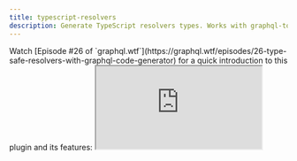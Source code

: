 ```yaml
---
title: typescript-resolvers
description: Generate TypeScript resolvers types. Works with graphql-tools and apollo-server. Supports custom mappers and enum resolvers.
---
```



<PluginHeader hasOperationsNote />

<Callout>
  Watch [Episode #26 of `graphql.wtf`](https://graphql.wtf/episodes/26-type-safe-resolvers-with-graphql-code-generator)
  for a quick introduction to this plugin and its features:
</Callout>

<iframe src="https://youtube.com/embed/tHMaNmqPIC4" />

<Callout>
  [More weekly episodes are available in `graphql.wtf`](https://graphql.wtf/) by [Jamie
  Barton](https://twitter.com/notrab).
</Callout>

<PluginApiDocs />

## Usage Example

<Callout>
**Quick Start with `typescript-resolvers`**

You can find [a blog post we wrote about using and customizing this plugin here](https://the-guild.dev/blog/better-type-safety-for-resolvers-with-graphql-codegen)

</Callout>

Run `graphql-codegen` with `typescript-resolvers` plugin and the following config:

```ts filename="codegen.ts"
import type { CodegenConfig } from '@graphql-codegen/cli'

const config: CodegenConfig = {
  schema: 'schema.json',
  generates: {
    './src/resolvers-types.ts': {
      plugins: ['typescript', 'typescript-resolvers'],
      config: {
        scalars: {
          // This option is required to match how GraphQL servers handle ID scalar
          ID: {
            input: 'string',
            output: 'string | number'
          }
        }
      }
    }
  }
}
export default config
```

Import the types from the generated file and use in the resolver:

```ts
import { Resolvers } from './resolvers-types'

export const resolvers: Resolvers = {
  Query: {
    myQuery: (root, args, context) => {}
  }
}
```

This will make the resolver fully typed and compatible with typescript compiler, including the handler's arguments and return value.

Generated resolvers can be passed directly into [graphql-tools](https://npmjs.com/package/graphql-tools) `makeExecutableSchema` function.

## Integration with Apollo-Server

By default `apollo-server` will not work with generated resolvers signature.

If you are using Apollo Server with TypeScript, note that you need to set `useIndexSignature: true` in your config, in order to add a compatible index signature ([more info](https://github.com/dotansimha/graphql-code-generator/issues/1133#issuecomment-456812621)).

```ts filename="codegen.ts"
import type { CodegenConfig } from '@graphql-codegen/cli'

const config: CodegenConfig = {
  generates: {
    './resolvers-types.ts': {
      config: {
        useIndexSignature: true
        // ... other config options
      },
      plugins: ['typescript', 'typescript-resolvers']
    }
  }
}
export default config
```

If you wish to have an easy start, and have the ability to use resolvers chaining without models types, you can also add to your config `defaultMapper: Partial<{T}>`. This will allow you to return partial types in your resolvers.

## Use Your Model Types (`mappers`)

If you wish to use your custom model types, codegen allow you to use `mappers` feature to map GraphQL types to your custom model types. [You can find an article explaining how to use `mappers` here](https://the-guild.dev/blog/better-type-safety-for-resolvers-with-graphql-codegen).

Here's the basic example of using it:

```ts filename="codegen.ts"
import type { CodegenConfig } from '@graphql-codegen/cli'

const config: CodegenConfig = {
  schema: 'schema.graphql',
  generates: {
    './resolvers-types.ts': {
      config: {
        contextType: 'models#MyContextType',
        mappers: {
          User: './models#UserModel',
          Profile: './models#UserProfile'
        }
        // ... other config options
      },
      plugins: ['typescript', 'typescript-resolvers']
    }
  }
}
export default config
```

## Enum Resolvers

[Apollo-Server](https://apollographql.com/docs/apollo-server) and schemas built with [`graphql-tools`](https://graphql-tools.com) supports creating resolvers for GraphQL `enum`s.

This is helpful because you can have internal values that are different from the public enum values, and you can use the internal values in your resolvers.

Codegen allows you to specify either `mappers` or `enumValues` to map enums in your resolvers, and if you are using it for enums, you'll get a resolver signature for the enum resolvers as well.

### Usage Example

With the following schema:

```graphql
type Query {
  favoriteColor: Color!
}

enum Color {
  RED
  BLUE
}
```

```ts filename="codegen.ts"
import type { CodegenConfig } from '@graphql-codegen/cli'

const config: CodegenConfig = {
  schema: 'schema.graphql',
  generates: {
    './resolvers-types.ts': {
      config: {
        enumValues: {
          Color: './enums#ColorsCode'
        }
        // ... other config options
      },
      plugins: ['typescript', 'typescript-resolvers']
    }
  }
}
export default config
```

```ts filename="enums.ts"
export enum ColorsCode {
  MY_RED = '#FF0000',
  MY_BLUE = '#0000FF'
}
```

```ts filename="resolvers.ts"
import { Resolvers } from './resolvers-types'
import { ColorsCode } from './enums'

const resolvers: Resolvers = {
  Color: {
    RED: ColorsCode.MY_RED,
    BLUE: ColorsCode.MY_BLUE
  },
  Query: {
    favoriteColor: () => ColorsCode.MY_RED // Now you cn return this, and it will be mapped to your actual GraphQL enum
  }
}
```

You can also define the same with explicit enum values:

```ts filename="codegen.ts"
import type { CodegenConfig } from '@graphql-codegen/cli'

const config: CodegenConfig = {
  schema: 'schema.graphql',
  generates: {
    './resolvers-types.ts': {
      config: {
        enumValues: {
          Color: {
            RED: '#FF0000',
            BLUE: '#0000FF'
          }
        }
        // ... other config options
      },
      plugins: ['typescript', 'typescript-resolvers']
    }
  }
}
export default config
```

Or, with `mappers`:

```ts filename="codegen.ts"
import type { CodegenConfig } from '@graphql-codegen/cli'

const config: CodegenConfig = {
  schema: 'schema.graphql',
  generates: {
    './resolvers-types.ts': {
      config: {
        mappers: {
          Color: './enums#ColorsCode'
        }
        // ... other config options
      },
      plugins: ['typescript', 'typescript-resolvers']
    }
  }
}
export default config
```

## Defined shared mappers across configurations

In some case, you might want to share some common `mappers` between many output file configurations.

To do so, you can leverage the YAML references features as follow:

```ts filename="codegen.ts"
import type { CodegenConfig } from '@graphql-codegen/cli'

const sharedMappers = {
  ID: 'IDType'
}

const config: CodegenConfig = {
  schema: 'schema.graphql',
  documents: 'src/*.ts',
  generates: {
    'resolvers-types-1.ts': {
      plugins: ['typescript', 'typescript-resolvers'],
      config: {
        mappers: {
          ...sharedMappers,
          String: 'StringType'
        }
        // ... other config options
      }
    },
    'resolvers-types-2.ts': {
      plugins: ['typescript', 'typescript-resolvers'],
      config: {
        mappers: {
          ...sharedMappers,
          String: 'StringType'
        }
        // ... other config options
      }
    }
  }
}
export default config
```

The above configuration will provide the ID type mapping to both `resolvers-types-1.ts` and `resolvers-types-2.ts` files.

The complete example is available here: [codegen-repros/reusable-mappers](https://github.com/charlypoly/codegen-repros/blob/master/reusable-mappers/codegen.yml)

You can also achieve a similar reusable mappers configuration by providing a TypeScript or JavaScript file configuration.
